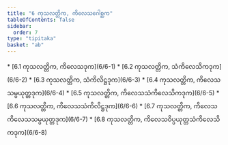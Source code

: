 ```yaml
---
title: "6 ကုသလတ္တိက, ကိလေသဂေါစ္ဆက"
tableOfContents: false
sidebar:
  order: 7
type: "tipitaka"
basket: "ab"
---
```



<DynamicBreadcrumb />



<TableOfContents>
* [6.1 ကုသလတ္တိက, ကိလေသဒုက](6/6-1)
* [6.2 ကုသလတ္တိက, သံကိလေသိကဒုက](6/6-2)
* [6.3 ကုသလတ္တိက, သံကိလိဋ္ဌဒုက](6/6-3)
* [6.4 ကုသလတ္တိက, ကိလေသသမ္ပယုတ္တဒုက](6/6-4)
* [6.5 ကုသလတ္တိက, ကိလေသသံကိလေသိကဒုက](6/6-5)
* [6.6 ကုသလတ္တိက, ကိလေသသံကိလိဋ္ဌဒုက](6/6-6)
* [6.7 ကုသလတ္တိက, ကိလေသကိလေသသမ္ပယုတ္တဒုက](6/6-7)
* [6.8 ကုသလတ္တိက, ကိလေသဝိပ္ပယုတ္တသံကိလေသိကဒုက](6/6-8)
</TableOfContents>
